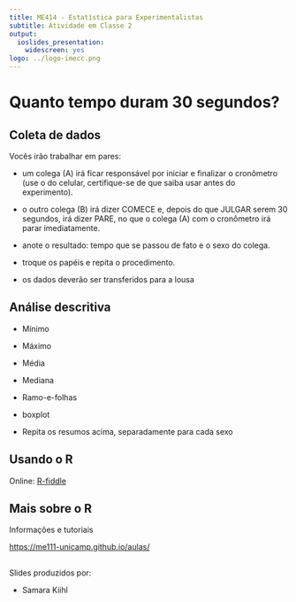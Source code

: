 ```yaml
---
title: ME414 - Estatística para Experimentalistas
subtitle: Atividade em Classe 2
output:
  ioslides_presentation:
    widescreen: yes
logo: ../logo-imecc.png
---
```


# Quanto tempo duram 30 segundos?

## Coleta de dados

Vocês irão trabalhar em pares:

* um colega (A) irá ficar responsável por iniciar e finalizar o cronômetro (use o do celular, certifique-se de que saiba usar antes do experimento).

* o outro colega (B) irá dizer COMECE e, depois do que JULGAR serem 30 segundos, irá dizer PARE, no que o colega (A) com o cronômetro irá parar imediatamente.

* anote o resultado: tempo que se passou de fato e o sexo do colega.

* troque os papéis e repita o procedimento.

* os dados deverão ser transferidos para a lousa

## Análise descritiva

* Mínimo

* Máximo

* Média

* Mediana

* Ramo-e-folhas

* boxplot

* Repita os resumos acima, separadamente para cada sexo

## Usando o R


Online: [R-fiddle](http://www.r-fiddle.org/#/)


## Mais sobre o R

Informações e tutoriais

[https://me111-unicamp.github.io/aulas/](https://me111-unicamp.github.io/aulas/)

##

Slides produzidos por:

* Samara Kiihl
